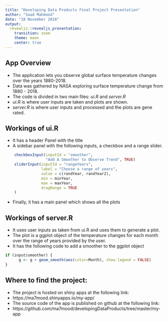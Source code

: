 ```yaml
---
title: "Developing Data Products Final Project Presentation"
author: "Saad Mahmood"
date: "18 November 2018"
output: 
  revealjs::revealjs_presentation:
    transition: zoom 
    theme: moon
    center: true
---
```


## App Overview

* The application lets you observe global surface temperature changes over the years 1880-2018.
* Data was gathered by NASA exploring surface temperature change from 1880 - 2018.
* The code is divided in two main files: *ui.R* and *server.R*
* *ui.R* is where user inputs are taken and plots are shown.
* *server.R* is where user inputs and processed and the plots are gene  rated.


## Workings of ui.R

* It has a header Panel with the title
* A sidebar panel with the following inputs, a checkbox and a range slider.
```r
    checkboxInput(inputId = "smoother", 
                  "Add A Smoother to Observe Trend", TRUE)
    sliderInput(inputId = "rangeYears", 
                label = "Choose a range of years", 
                value = c(randYear, randYear2),
                min = minYear, 
                max = maxYear,
                dragRange = TRUE
    )
```
* Finally, it has a main panel which shows all the plots

## Workings of server.R
* It uses user inputs as taken from ui.R and uses them to generate a plot.
* The plot is a ggplot object of the temperature changes for each month over the range of years provided by the user.
* It has the following code to add a smoother to the ggplot object
```r
if (input$smoother) {
      g <- g + geom_smooth(aes(color=Month), show.legend = FALSE)
}
```

## Where to find the project:

* The project is hosted on shiny apps at the following link: 
* https://ma7mood.shinyapps.io/my-app/
* The source code of the app is published on github at the following link:
* https://github.com/ma7mood/developingDataProducts/tree/master/my-app

